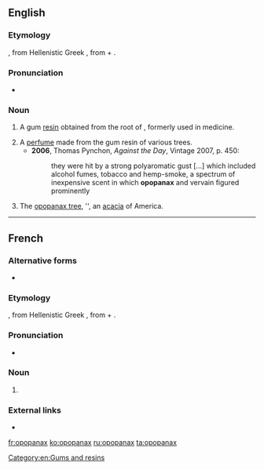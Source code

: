 ==English==
{{rfi}}
===Etymology===
{{etyl|la|en}} {{term|opopanax|lang=la}}, from Hellenistic Greek {{term|ὀποπάναξ|tr=opopanaks|lang=grc}}, from {{etyl|grc|en}} {{term|ὀπός||vegetable juice|tr=opos|lang=grc}} + {{term|πάναξ||tr=panaks|lang=grc|any of several plants believed to have medicinal benefits}}.

===Pronunciation===
* {{a|UK}} {{IPA|/əˈpɒpənaks/|lang=en}}

===Noun===
{{en-noun|-}}

# {{context|obsolete|lang=en}} A gum [[resin]] obtained from the root of {{taxlink|Opopanax chironium|species|noshow=1}}, formerly used in medicine.
# A [[perfume]] made from the gum resin of various trees.
#* '''2006''', Thomas Pynchon, ''Against the Day'', Vintage 2007, p. 450:
#*: they were hit by a strong polyaromatic gust [...] which included alcohol fumes, tobacco and hemp-smoke, a spectrum of inexpensive scent in which '''opopanax''' and vervain figured prominently
# The [[opopanax tree]], {{taxlink|Acacia farnesiana|species|noshow=1}}'', an [[acacia]] of America.


----

==French==

===Alternative forms===
* {{l/fr|opoponax}}

===Etymology===
{{etyl|la|fr}} {{term|opopanax|lang=la}}, from Hellenistic Greek {{term|ὀποπάναξ|tr=opopanaks|lang=grc}}, from {{etyl|grc|fr}} {{term|ὀπός||vegetable juice|tr=opos|lang=grc}} + {{term|πάναξ|tr=panaks|lang=grc}}.

===Pronunciation===
* {{IPA|/ɔ.pɔ.pa.naks/|lang=fr}}

===Noun===
{{fr-noun|m|opopanax}}

# {{l/en|opopanax}} {{gloss|all meanings}}

===External links===
* {{R:TLFi}}

[[Category:en:Gums and resins]]

[[fr:opopanax]]
[[ko:opopanax]]
[[ru:opopanax]]
[[ta:opopanax]]